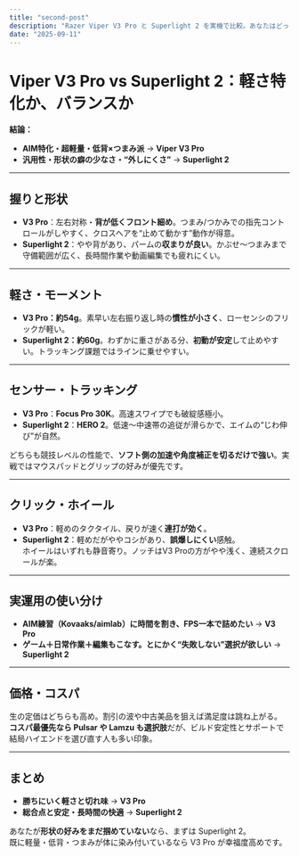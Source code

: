 ```yaml
---
title: "second-post"
description: "Razer Viper V3 Pro と Superlight 2 を実機で比較。あなたはどっち？"
date: "2025-09-11"
---
```


# Viper V3 Pro vs Superlight 2：軽さ特化か、バランスか

**結論：**  
- **AIM特化・超軽量・低背×つまみ派** → **Viper V3 Pro**  
- **汎用性・形状の癖の少なさ・“外しにくさ”** → **Superlight 2**

---

## 握りと形状
- **V3 Pro**：左右対称・**背が低くフロント細め**。つまみ/つかみでの指先コントロールがしやすく、クロスヘアを“止めて動かす”動作が得意。  
- **Superlight 2**：やや背があり、パームの**収まりが良い**。かぶせ〜つまみまで守備範囲が広く、長時間作業や動画編集でも疲れにくい。

---

## 軽さ・モーメント
- **V3 Pro：約54g**。素早い左右振り返し時の**慣性が小さく**、ローセンシのフリックが軽い。  
- **Superlight 2：約60g**。わずかに重さがある分、**初動が安定**して止めやすい。トラッキング課題ではラインに乗せやすい。

---

## センサー・トラッキング
- **V3 Pro**：**Focus Pro 30K**。高速スワイプでも破綻感極小。  
- **Superlight 2**：**HERO 2**。低速～中速帯の追従が滑らかで、エイムの“じわ伸び”が自然。

どちらも競技レベルの性能で、**ソフト側の加速や角度補正を切るだけで強い**。実戦ではマウスパッドとグリップの好みが優先です。

---

## クリック・ホイール
- **V3 Pro**：軽めのタクタイル、戻りが速く**連打が効く**。  
- **Superlight 2**：軽めだがややコシがあり、**誤爆しにくい**感触。  
ホイールはいずれも静音寄り。ノッチはV3 Proの方がやや浅く、連続スクロールが楽。

---

## 実運用の使い分け
- **AIM練習（Kovaaks/aimlab）に時間を割き、FPS一本で詰めたい** → **V3 Pro**  
- **ゲーム＋日常作業＋編集もこなす。とにかく“失敗しない”選択が欲しい** → **Superlight 2**

---

## 価格・コスパ
生の定価はどちらも高め。割引の波や中古美品を狙えば満足度は跳ね上がる。  
**コスパ最優先なら Pulsar や Lamzu も選択肢**だが、ビルド安定性とサポートで結局ハイエンドを選び直す人も多い印象。

---

## まとめ
- **勝ちにいく軽さと切れ味** → **V3 Pro**  
- **総合点と安定・長時間の快適** → **Superlight 2**

あなたが**形状の好みをまだ掴めていない**なら、まずは Superlight 2。  
既に軽量・低背・つまみが体に染み付いているなら V3 Pro が幸福度高めです。
